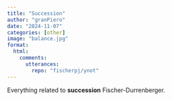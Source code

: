 ```yaml
---
title: "Succession"
author: "granPiero"
date: "2024-11-07"
categories: [other]
image: "balance.jpg"
format: 
  html:
    comments:
      utterances: 
        repo: "fischerpj/ynot"
---
```


Everything related to **succession** Fischer-Durrenberger.
